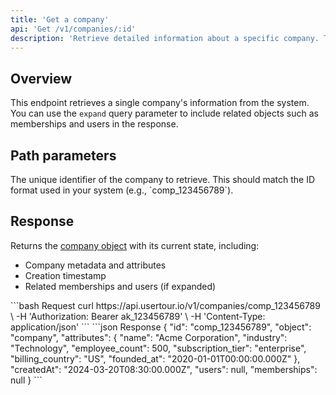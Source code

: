 ```yaml
---
title: 'Get a company'
api: 'Get /v1/companies/:id'
description: 'Retrieve detailed information about a specific company. The endpoint returns a 404 Not Found response if the company does not exist.'
---
```


## Overview

This endpoint retrieves a single company's information from the system. You can use the `expand` query parameter to include related objects such as memberships and users in the response.

## Path parameters

<ParamField path="id" type="string">
  The unique identifier of the company to retrieve. This should match the ID format used in your system (e.g., `comp_123456789`).
</ParamField>

## Response

Returns the [company object](/api-reference/companies/model) with its current state, including:
- Company metadata and attributes
- Creation timestamp
- Related memberships and users (if expanded)

<RequestExample>
  ```bash Request
  curl https://api.usertour.io/v1/companies/comp_123456789 \
  -H 'Authorization: Bearer ak_123456789' \
  -H 'Content-Type: application/json'
  ```
</RequestExample>

<ResponseExample>
  ```json Response
  {
    "id": "comp_123456789",
    "object": "company",
    "attributes": {
      "name": "Acme Corporation",
      "industry": "Technology",
      "employee_count": 500,
      "subscription_tier": "enterprise",
      "billing_country": "US",
      "founded_at": "2020-01-01T00:00:00.000Z"
    },
    "createdAt": "2024-03-20T08:30:00.000Z",
    "users": null,
    "memberships": null
  }
  ```
</ResponseExample>